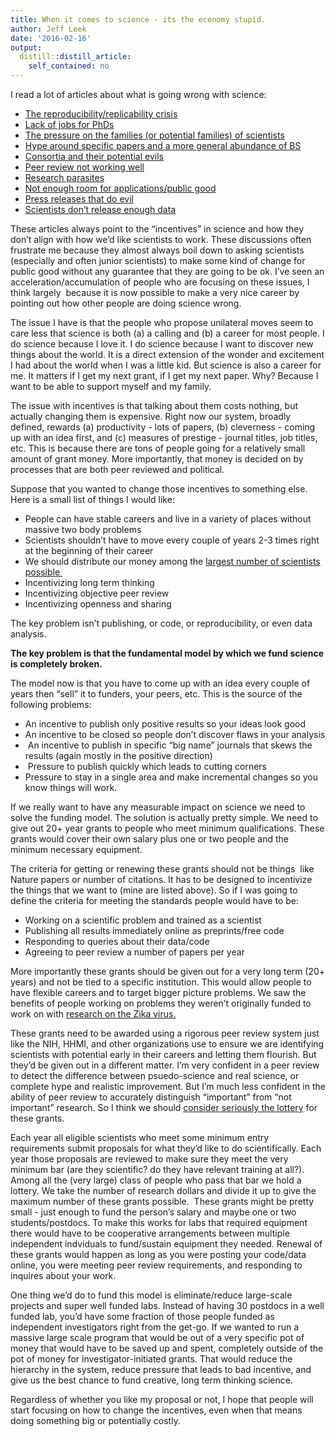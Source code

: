 ```yaml
---
title: When it comes to science - its the economy stupid.
author: Jeff Leek
date: '2016-02-16'
output:
  distill::distill_article:
    self_contained: no
---
```


I read a lot of articles about what is going wrong with science:

  * [The reproducibility/replicability crisis](http://www.economist.com/news/briefing/21588057-scientists-think-science-self-correcting-alarming-degree-it-not-trouble)
  * [Lack of jobs for PhDs](http://www.theatlantic.com/business/archive/2013/02/the-phd-bust-americas-awful-market-for-young-scientists-in-7-charts/273339/)
  * [The pressure on the families (or potential families) of scientists](https://theresearchwhisperer.wordpress.com/2013/11/19/academic-scattering/)
  * [Hype around specific papers and a more general abundance of BS](http://quillette.com/2016/02/15/the-unbearable-asymmetry-of-bullshit/?utm_content=buffer235f2&utm_medium=social&utm_source=twitter.com&utm_campaign=buffer)
  * [Consortia and their potential evils](http://www.michaeleisen.org/blog/?p=1179)
  * [Peer review not working well](http://www.vox.com/2015/12/7/9865086/peer-review-science-problems)
  * [Research parasites](http://www.nejm.org/doi/full/10.1056/NEJMe1516564)
  * [Not enough room for applications/public good](http://gmwatch.org/news/latest-news/16691-public-science-is-broken-says-professor-who-helped-expose-water-pollution-crisis)
  * [Press releases that do evil](http://www.statnews.com/2016/02/10/press-releases-stink/?s_campaign=stat:rss)
  * [Scientists don't release enough data](https://twitter.com/Richvn/status/697725899404349440)

These articles always point to the "incentives" in science and how they don't align with how we'd like scientists to work. These discussions often frustrate me because they almost always boil down to asking scientists (especially and often junior scientists) to make some kind of change for public good without any guarantee that they are going to be ok. I've seen an acceleration/accumulation of people who are focusing on these issues, I think largely  because it is now possible to make a very nice career by pointing out how other people are doing science wrong.

The issue I have is that the people who propose unilateral moves seem to care less that science is both (a) a calling and (b) a career for most people. I do science because I love it. I do science because I want to discover new things about the world. It is a direct extension of the wonder and excitement I had about the world when I was a little kid. But science is also a career for me. It matters if I get my next grant, if I get my next paper. Why? Because I want to be able to support myself and my family.

The issue with incentives is that talking about them costs nothing, but actually changing them is expensive. Right now our system, broadly defined, rewards (a) productivity - lots of papers, (b) cleverness - coming up with an idea first, and (c) measures of prestige - journal titles, job titles, etc. This is because there are tons of people going for a relatively small amount of grant money. More importantly, that money is decided on by processes that are both peer reviewed and political.

Suppose that you wanted to change those incentives to something else. Here is a small list of things I would like:

  * People can have stable careers and live in a variety of places without massive two body problems
  * Scientists shouldn't have to move every couple of years 2-3 times right at the beginning of their career
  * We should distribute our money among the [largest number of scientists possible ](http://simplystatistics.org/2015/12/01/thinking-like-a-statistician-fund-more-investigator-initiated-grants/)
  * Incentivizing long term thinking
  * Incentivizing objective peer review
  * Incentivizing openness and sharing

<div>
  The key problem isn't publishing, or code, or reproducibility, or even data analysis.
</div>

<div>
</div>

<div>
  <b>The key problem is that the fundamental model by which we fund science is completely broken. </b>
</div>

<div>
</div>

<div>
  The model now is that you have to come up with an <span class="lG">idea</span> every couple of years then "sell" it to funders, your peers, etc. This is the source of the following problems:
</div>

<div>
</div>

  * An incentive to publish only positive results so your <span class="lG">ideas</span> look good
  * An incentive to be closed so people don't discover flaws in your analysis
  *  An incentive to publish in specific "<span class="lG">big</span> name" journals that skews the results (again mostly in the positive direction)
  *  Pressure to publish quickly which leads to cutting corners
  * Pressure to stay in a single area and make incremental changes so you know things will work.

<div>
  If we really want to have any measurable impact on science we need to solve the funding model. The solution is actually pretty simple. We need to give out 20+ year grants to people who meet minimum qualifications. These grants would cover their own salary plus one or two people and the minimum necessary equipment.
</div>

<div>
</div>

<div>
  The criteria for getting or renewing these grants should not be things  like Nature papers or number of citations. It has to be designed to incentivize the things that we want to (mine are listed above). So if I was going to define the criteria for meeting the standards people would have to be:
</div>

<div>
</div>

  * Working on a scientific problem and trained as a scientist
  * Publishing all results immediately online as preprints/free code
  * Responding to queries about their data/code
  * Agreeing to peer review a number of papers per year

More importantly these grants should be given out for a very long term (20+ years) and not be tied to a specific institution. This would allow people to have flexible careers and to target bigger picture problems. We saw the benefits of people working on problems they weren't originally funded to work on with [research on the Zika virus.](http://www.wired.com/2016/02/zika-research-utmb/)

These grants need to be awarded using a rigorous peer review system just like the NIH, HHMI, and other organizations use to ensure we are identifying scientists with potential early in their careers and letting them flourish. But they'd be given out in a different matter. I'm very confident in a peer review to detect the difference between psuedo-science and real science, or complete hype and realistic improvement. But I'm much less confident in the ability of peer review to accurately distinguish "important" from "not important" research. So I think we should [consider seriously the lottery](http://www.wsj.com/articles/SB10001424052702303532704579477530153771424) for these grants.

Each year all eligible scientists who meet some minimum entry requirements submit proposals for what they'd like to do scientifically. Each year those proposals are reviewed to make sure they meet the very minimum bar (are they scientific? do they have relevant training at all?). Among all the (very large) class of people who pass that bar we hold a lottery. We take the number of research dollars and divide it up to give the maximum number of these grants possible.  These grants might be pretty small - just enough to fund the person's salary and maybe one or two students/postdocs. To make this works for labs that required equipment there would have to be cooperative arrangements between multiple independent indviduals to fund/sustain equipment they needed. Renewal of these grants would happen as long as you were posting your code/data online, you were meeting peer review requirements, and responding to inquires about your work.

One thing we'd do to fund this model is eliminate/reduce large-scale projects and super well funded labs. Instead of having 30 postdocs in a well funded lab, you'd have some fraction of those people funded as independent investigators right from the get-go. If we wanted to run a massive large scale program that would be out of a very specific pot of money that would have to be saved up and spent, completely outside of the pot of money for investigator-initiated grants. That would reduce the hierarchy in the system, reduce pressure that leads to bad incentive, and give us the best chance to fund creative, long term thinking science.

Regardless of whether you like my proposal or not, I hope that people will start focusing on how to change the incentives, even when that means doing something big or potentially costly.

&nbsp;

&nbsp;
